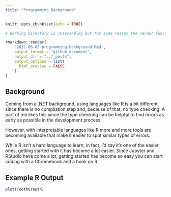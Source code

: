 ```yaml
---
title: "Programming Background"
---
```


```r
knitr::opts_chunk$set(echo = TRUE)
```

```r
# Working directory is /Users/Blog but for some reason the render function is looking into the _Rmd folder

rmarkdown::render(
    '2022-06-03-programming-background.Rmd', 
    output_format = "github_document",
    output_dir = "../_posts",
    output_options = list(
      html_preview = FALSE
    )
)
```

## Background

Coming from a .NET background, using languages like R is a bit different since there is no compilation step and, because of that, no type checking. A part of me likes this since the type checking can be helpful to find errors as early as possible in the development process.

However, with interpretable languages like R more and more tools are becoming available that make it easier to spot similar types of errors. 

While R isn't a hard language to learn, in fact, I'd say it's one of the easier ones, getting started with it has become a lot easier. Since Jupyter and RStudio have come a lot, getting started has become so easy you can start coding with a Chromebook and a book on R.

## Example R Output

```r
plot(ToothGrowth)
```

